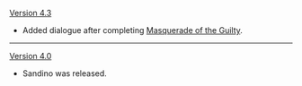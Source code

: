{{Change History/Header}}
[[Version 4.3]]
* Added dialogue after completing [[Masquerade of the Guilty]].
----
[[Version 4.0]]
* Sandino was released.